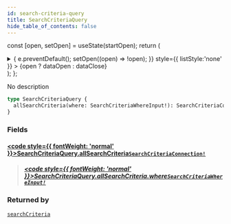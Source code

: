 ```yaml
---
id: search-criteria-query
title: SearchCriteriaQuery
hide_table_of_contents: false
---
```






const [open, setOpen] = useState(startOpen);
return (
<details {...(open ? { open: true } : {})} className="details" style={{ border:'none', boxShadow:'none', background:'var(--ifm-background-color)' }}>
<summary
onClick={(e) => {
e.preventDefault();
setOpen((open) => !open);
}}
style={{ listStyle:'none' }} >
{open ? dataOpen : dataClose}
</summary>
{open && children}
</details>
);
};

No description

```graphql
type SearchCriteriaQuery {
  allSearchCriteria(where: SearchCriteriaWhereInput!): SearchCriteriaConnection!
}
```

### Fields

#### [<code style={{ fontWeight: 'normal' }}>SearchCriteriaQuery.<b>allSearchCriteria</b></code>](#)<Bullet />[`SearchCriteriaConnection!`](/api/objects/search-criteria-connection) <Badge class="badge badge--secondary" text="non-null"/> <Badge class="badge badge--secondary" text="object"/>

> ##### [<code style={{ fontWeight: 'normal' }}>SearchCriteriaQuery.allSearchCriteria.<b>where</b></code>](#)<Bullet />[`SearchCriteriaWhereInput!`](/api/inputs/search-criteria-where-input) <Badge class="badge badge--secondary" text="non-null"/> <Badge class="badge badge--secondary" text="input"/>

### Returned by

[`searchCriteria`](/api/queries/search-criteria) <Badge class="badge badge--secondary" text="query"/>
